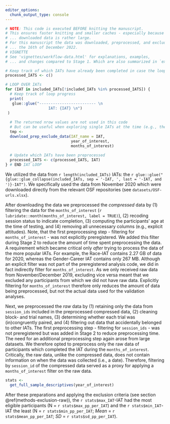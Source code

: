 ```yaml
---
editor_options: 
  chunk_output_type: console
---
```

<!--
###############################################################################
###############################################################################
### LICENSE:                                                                ###
### This code is available under a CC BY-NC-SA 4.0 license                  ###
### https://creativecommons.org/licenses/by-nc-sa/4.0/                      ###
###                                                                         ###
### BY  – Credit must be given to the creator                               ###
### NC  – Only noncommercial uses of the work are permitted                 ###
### SA  – Adaptations must be shared under the same terms                   ###
###############################################################################
###############################################################################
-->

```r
# NOTE: This code is executed BEFORE knitting the manuscript.
# This ensures faster knitting and smaller caches - especially because the
# ... downloaded data is rather large.
# For this manuscript the data was downloaded, preprocessed, and excluded on
# ... the 16th of December 2022.
# VIGNETTE
# See 'vignettes/workflow-data.html' for explanations, examples,
# ... and changes compared to Stage 1. Which are also summarized in `explanation_of_changes.html`.

# Keep track of which IATs have already been completed in case the loop breaks.
processed_IATS <- c()

# LOOP OVER IATs
for (IAT in included_IATs[!included_IATs %in% processed_IATS]) {
  # Keep track of loop progress
  print(
   glue::glue("------------------------- \n
                   IAT: {IAT} \n")
 )
  
  # The returned nrow values are not used in this code
  # But can be useful when exploring single IATs at the time (e.g., the pilot analyses.)
  tmp <-
  download_prep_exclude_data(IAT_name = IAT,
                             year_of_interest,
                             months_of_interest)
  
  # Update which IATs have been preprocessed
  processed_IATS <- c(processed_IATS, IAT)
} # END IAT LOOP
```

We utilized the data from `r length(included_IATs)` IATs: the `r glue::glue("{glue::glue_collapse(included_IATs, sep = '-IAT, ', last = '-IAT, and ')}-IAT")`. We specifically used the data from November 2020 which were downloaded directly from the relevant OSF repositories (see `datasets/OSF-urls.xlsx`).

After downloading the data we preprocessed the *compressed* data by (1) filtering the data for the `months_of_interest` (`r lubridate::month(months_of_interest, label = TRUE)`), (2) recoding session status to indicate completion, (3) computing the participants' age at the time of testing, and (4) removing all unnecessary columns (e.g., explicit attitudes). Note, that the first preprocessing step - filtering for `months_of_interest` - was not explicitly preregistered. We added this filter during Stage 2 to reduce the amount of time spent preprocessing the data. A requirement which became critical only *after* trying to process the data of the more popular IATs. For example, the Race-IAT contains 2.27 GB of data for 2020, whereas the Gender-Career IAT contains only 267 MB. Although an explicit filter was not part of the preregistered analysis code, we did in fact indirectly filter for `months_of_interest`. As we only received raw data from November/December 2019, excluding vice versa meant that we excluded any participants from which we did not have raw data. Explicitly filtering for `months_of_interest` therefore only reduces the amount of data being preprocessed, but not the actual data used for the validation analyses.

Next, we preprocessed the *raw* data by (1) retaining only the data from `session_ids` included in the preprocessed compressed data, (2) cleaning block- and trial names, (3) determining whether each trial was (in)congruently paired, and (4) filtering out data that accidentally belonged to other IATs. The first preprocessing step - filtering for `session_ids` - was not preregistered but was added in Stage 2 to reduce preprocessing time. The need for an additional preprocessing step again arose from large datasets. We therefore opted to preprocess only the raw data of participants which completed the IAT during the `months_of_interest`. Critically, the raw data, unlike the compressed data, does not contain information on when the data was collected (i.e., a date). Therefore, filtering by `session_id` of the compressed data served as a proxy for applying a `months_of_interest` filter on the raw data.

```r
stats <-
  get_full_sample_descriptives(year_of_interest)
```

After these preparations and applying the exclusion criteria (see section \@ref(methods-exclusion-raw)), the `r stats$max_IAT`-IAT had the most eligible participants (N = `r stats$max_pp_per_IAT`) and the `r stats$min_IAT`-IAT the least (N = `r stats$min_pp_per_IAT`; $Mean$ = `r stats$mean_pp_per_IAT`; $SD$ = `r stats$sd_pp_per_IAT`). 
